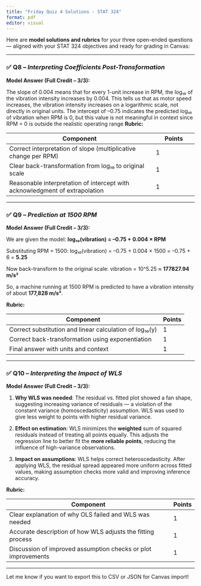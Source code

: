 ```yaml
---
title: "Friday Quiz 4 Solutions - STAT 324"
format: pdf
editor: visual
---
```


Here are **model solutions and rubrics** for your three open-ended questions — aligned with your STAT 324 objectives and ready for grading in Canvas:

------------------------------------------------------------------------

### ✅ Q8 – *Interpreting Coefficients Post-Transformation*

**Model Answer (Full Credit – 3/3):**

The slope of 0.004 means that for every 1-unit increase in RPM, the log₁₀ of the vibration intensity increases by 0.004. This tells us that as motor speed increases, the vibration intensity increases on a logarithmic scale, not directly in original units. The intercept of –0.75 indicates the predicted log₁₀ of vibration when RPM is 0, but this value is not meaningful in context since RPM = 0 is outside the realistic operating range **Rubric:**

| Component | Points |
|--------------------------------------------------------|----------------|
| Correct interpretation of slope (multiplicative change per RPM) | 1 |
| Clear back-transformation from log₁₀ to original scale | 1 |
| Reasonable interpretation of intercept with acknowledgment of extrapolation | 1 |

------------------------------------------------------------------------

### ✅ Q9 – *Prediction at 1500 RPM*

**Model Answer (Full Credit – 3/3):**

We are given the model: **log₁₀(vibration) = –0.75 + 0.004 × RPM**

Substituting RPM = 1500: log₁₀(vibration) = –0.75 + 0.004 × 1500 = –0.75 + 6 = **5.25**

Now back-transform to the original scale: vibration = 10\^5.25 ≈ **177827.94 m/s²**

So, a machine running at 1500 RPM is predicted to have a vibration intensity of about **177,828 m/s²**.

**Rubric:**

| Component                                               | Points |
|---------------------------------------------------------|--------|
| Correct substitution and linear calculation of log₁₀(y) | 1      |
| Correct back-transformation using exponentiation        | 1      |
| Final answer with units and context                     | 1      |

------------------------------------------------------------------------

### ✅ Q10 – *Interpreting the Impact of WLS*

**Model Answer (Full Credit – 3/3):**

1.  **Why WLS was needed**: The residual vs. fitted plot showed a fan shape, suggesting increasing variance of residuals — a violation of the constant variance (homoscedasticity) assumption. WLS was used to give less weight to points with higher residual variance.

2.  **Effect on estimation**: WLS minimizes the **weighted** sum of squared residuals instead of treating all points equally. This adjusts the regression line to better fit the **more reliable points**, reducing the influence of high-variance observations.

3.  **Impact on assumptions**: WLS helps correct heteroscedasticity. After applying WLS, the residual spread appeared more uniform across fitted values, making assumption checks more valid and improving inference accuracy.

**Rubric:**

| Component                                                     | Points |
|---------------------------------------------------------------|--------|
| Clear explanation of why OLS failed and WLS was needed        | 1      |
| Accurate description of how WLS adjusts the fitting process   | 1      |
| Discussion of improved assumption checks or plot improvements | 1      |

------------------------------------------------------------------------

Let me know if you want to export this to CSV or JSON for Canvas import!
